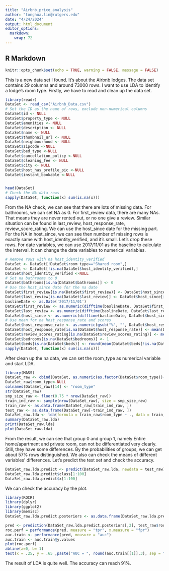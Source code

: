 ---
title: "Airbnb_price_analysis"
author: "tonghua.lin@rutgers.edu"
date: "4/24/2024"
output: html_document
editor_options: 
  markdown: 
    wrap: 72
---

## R Markdown
```{r setup, include=FALSE}
knitr::opts_chunk$set(echo = TRUE, warning = FALSE, message = FALSE)
```

This is a new data set I found. It's about the Airbnb lodges. The data set contains 29 columns and around 73000 rows. I want to use LDA to identify a lodge's room type. Firstly, we have to read and clean up the data set.

```{r}
library(readr)
DataSet <- read_csv("Airbnb_Data.csv")
# Set the ID as the name of rows, exclude non-numerical columns
DataSet$id <- NULL
DataSet$property_type <- NULL
DataSet$amenities <- NULL
DataSet$description <- NULL
DataSet$name <- NULL
DataSet$thumbnail_url <- NULL
DataSet$neighbourhood <- NULL
DataSet$zipcode <-NULL
DataSet$bed_type <-NULL
DataSet$cancellation_policy <-NULL
DataSet$cleaning_fee <- NULL
DataSet$city <- NULL
DataSet$host_has_profile_pic <-NULL
DataSet$instant_bookable <-NULL


head(DataSet)
# Check the NA data rows
sapply(DataSet, function(x) sum(is.na(x)))
```
From the NA check, we can see that there are lots of missing data. For bathrooms, we can set NA as 0. For first_review data, there are many NAs. That means they are never rented out, or no one give a review. Similar situation can be found in last_review, host_response_rate, review_score_rating. We can use the host_since date for the missing part. For the NA in host_since, we can see then number of missing rows is exactly same with host_identity_verified, and it's small. Let's drop these rows. For date variables, we can use 2017/11/01 as the baseline to calculate the interval. It can change the date variables to numerical variables. 
```{r}
# Remove rows with na host_identity_verified
DataSet <- DataSet[!DataSet$room_type=="Shared room",]
DataSet <- DataSet[!is.na(DataSet$host_identity_verified),]
DataSet$host_identity_verified <-NULL
# Set na bathrooms to 0
DataSet$bathrooms[is.na(DataSet$bathrooms)] <- 0
# Use the host_since date for the na date
DataSet$first_review[is.na(DataSet$first_review)] <- DataSet$host_since[is.na(DataSet$first_review)]
DataSet$last_review[is.na(DataSet$last_review)] <- DataSet$host_since[is.na(DataSet$last_review)]
baslineDate <- as.Date('2017/11/01')
DataSet$first_review <- as.numeric(difftime(baslineDate, DataSet$first_review, units = "days"))
DataSet$last_review <- as.numeric(difftime(baslineDate, DataSet$last_review, units = "days"))
DataSet$host_since <- as.numeric(difftime(baslineDate, DataSet$host_since, units = "days"))
# Use mean for na host_response_rate and scores
DataSet$host_response_rate <- as.numeric(gsub("%", "", DataSet$host_response_rate))
DataSet$host_response_rate[is.na(DataSet$host_response_rate)] <- mean(DataSet$host_response_rate[!is.na(DataSet$host_response_rate)])
DataSet$review_scores_rating[is.na(DataSet$review_scores_rating)] <- mean(DataSet$review_scores_rating[!is.na(DataSet$review_scores_rating)])
DataSet$bedrooms[is.na(DataSet$bedrooms)] <- 1
DataSet$beds[is.na(DataSet$beds)] <- round(mean(DataSet$beds[!is.na(DataSet$beds)]))
sapply(DataSet, function(x) sum(is.na(x)))
```
After clean up the na data, we can set the room_type as numerical variable and start LDA.
```{r}
library(MASS)
DataSet_raw <- cbind(DataSet, as.numeric(as.factor(DataSet$room_type))-1)
DataSet_raw$room_type<-NULL
colnames(DataSet_raw)[14] <- "room_type"
str(DataSet_raw)
smp_size_raw <- floor(0.75 * nrow(DataSet_raw))
train_ind_raw <- sample(nrow(DataSet_raw), size = smp_size_raw)
train_raw <- as.data.frame(DataSet_raw[train_ind_raw, ])
test_raw <- as.data.frame(DataSet_raw[-train_ind_raw, ])
DataSet_raw.lda <- lda(formula = train_raw$room_type ~ ., data = train_raw)
summary(DataSet_raw.lda)
print(DataSet_raw.lda)
plot(DataSet_raw.lda)
```
From the result, we can see that group 0 and group 1, namely Entire home/apartment and private room, can not be differentiated very clearly. Still, they have some differences. By the probabilities of groups, we can get about 57% rows distinguished. We also can check the means of different variables' differences. Let's predict the test set and check the accuracy.
```{r}
DataSet_raw.lda.predict <- predict(DataSet_raw.lda, newdata = test_raw)
DataSet_raw.lda.predict$class[1:100]
DataSet_raw.lda.predict$x[1:100]
```
We can check the accuracy by the plot.
```{r}
library(ROCR)
library(dplyr)
library(ggplot2)
library(memisc)
DataSet_raw.lda.predict.posteriors <- as.data.frame(DataSet_raw.lda.predict$posterior)

pred <- prediction(DataSet_raw.lda.predict.posteriors[,2], test_raw$room_type)
roc.perf = performance(pred, measure = "tpr", x.measure = "fpr")
auc.train <- performance(pred, measure = "auc")
auc.train <- auc.train@y.values
plot(roc.perf)
abline(a=0, b= 1)
text(x = .25, y = .65 ,paste("AUC = ", round(auc.train[[1]],3), sep = ""))
```
The result of LDA is quite well. The accuracy can reach 91%.

